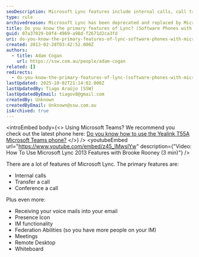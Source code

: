 ```yaml
---
seoDescription: Microsoft Lync features include internal calls, call transfer, conference calling and more, with presence icons, IM functionality, federation abilities, meetings, remote desktop and whiteboard capabilities.
type: rule
archivedreason: Microsoft Lync has been deprecated and replaced by Microsoft Teams, which offers enhanced features and functionality. See https://www.ssw.com.au/rules/rules-to-better-microsoft-teams/
title: Do you know the primary features of Lync? (Software Phones with Microsoft Lync)
guid: 07a37029-b9f4-4969-a98d-f2671d2ca3fd
uri: do-you-know-the-primary-features-of-lync-software-phones-with-microsoft-lync
created: 2013-02-28T03:42:52.000Z
authors:
  - title: Adam Cogan
    url: https://ssw.com.au/people/adam-cogan
related: []
redirects:
  - do-you-know-the-primary-features-of-lync-(software-phones-with-microsoft-lync)
lastUpdated: 2025-10-02T21:14:02.000Z
lastUpdatedBy: Tiago Araújo [SSW]
lastUpdatedByEmail: tiagov8@gmail.com
createdBy: Unknown
createdByEmail: Unknown@ssw.com.au
isArchived: true
---
```


<introEmbed
  body={<>
Using Microsoft Teams? We recommend you check out the latest phone here: [Do you know how to use the Yealink T55A Microsoft Teams phone?](/do-you-know-how-to-use-the-yealink-t55a-microsoft-teams-phone)
  </>}
/>
<youtubeEmbed url="https://www.youtube.com/embed/z45_IMwslYw" description={"Video: How To Use Microsoft Lync 2013 Features with Brooke Rooney (3 min)"} />

There are a lot of features of Microsoft Lync. The primary features are:

* Internal calls
* Transfer a call
* Conference a call

Plus even more:

* Receiving your voice mails into your email
* Presence Icon
* IM functionality
* Federation Abilities (so you have more people on your IM)
* Meetings
* Remote Desktop
* Whiteboard
